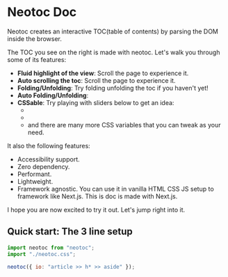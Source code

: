 
# Neotoc Doc
Neotoc creates an interactive TOC(table of contents) by parsing the DOM inside the browser.

The TOC you see on the right is made with neotoc. Let's walk you through some of its features:

- __Fluid highlight of the view__: Scroll the page to experience it.
- __Auto scrolling the toc__: Scroll the page to experience it.
- __Folding/Unfolding__: Try folding unfolding the toc if you haven't yet!
- __Auto Folding/Unfolding__: <AutoFoldToggler />
- __CSSable__: Try playing with sliders below to get an idea:
  - <RelativeFontSizeSlider />
  - <IndentLineGapSlider />
  - and there are many more CSS variables that you can tweak as your need.

It also the following features:
- Accessibility support.
- Zero dependency.
- Performant.
- Lightweight.
- Framework agnostic. You can use it in vanilla HTML CSS JS setup to framework like Next.js. This is doc is made with Next.js.

I hope you are now excited to try it out. Let's jump right into it.

## Quick start: The 3 line setup

```js
import neotoc from "neotoc";
import "./neotoc.css";

neotoc({ io: "article >> h* >> aside" });
```
